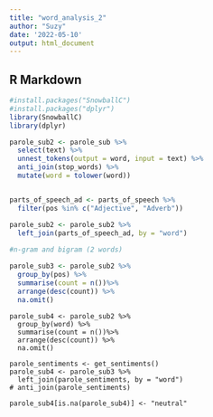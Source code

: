 ```yaml
---
title: "word_analysis_2"
author: "Suzy"
date: '2022-05-10'
output: html_document
---
```


## R Markdown

```r
#install.packages("SnowballC")
#install.packages("dplyr")
library(SnowballC)
library(dplyr)

parole_sub2 <- parole_sub %>%
  select(text) %>%
  unnest_tokens(output = word, input = text) %>%
  anti_join(stop_words) %>%
  mutate(word = tolower(word)) 


parts_of_speech_ad <- parts_of_speech %>%
  filter(pos %in% c("Adjective", "Adverb"))

parole_sub2 <- parole_sub2 %>%
  left_join(parts_of_speech_ad, by = "word")
  
#n-gram and bigram (2 words)

```

```r
parole_sub3 <- parole_sub2 %>%
  group_by(pos) %>%
  summarise(count = n())%>%
  arrange(desc(count)) %>%
  na.omit()
```

```Grouping
parole_sub4 <- parole_sub2 %>%
  group_by(word) %>%
  summarise(count = n())%>%
  arrange(desc(count)) %>%
  na.omit()
```

```Attaching
parole_sentiments <- get_sentiments()
parole_sub4 <- parole_sub3 %>%
  left_join(parole_sentiments, by = "word")
# anti_join(parole_sentiments) 

parole_sub4[is.na(parole_sub4)] <- "neutral"
```


